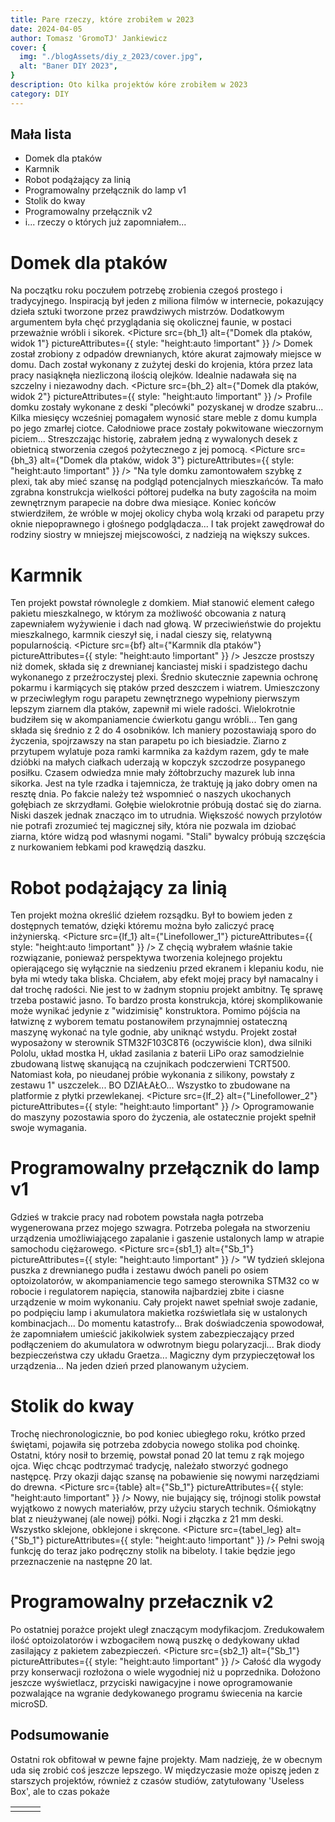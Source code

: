 ```yaml
---
title: Pare rzeczy, które zrobiłem w 2023
date: 2024-04-05
author: Tomasz 'GromoTJ' Jankiewicz
cover: {
  img: "./blogAssets/diy_z_2023/cover.jpg",
  alt: "Baner DIY 2023",
}
description: Oto kilka projektów kóre zrobiłem w 2023
category: DIY
---
```


## Mała lista 
- Domek dla ptaków
- Karmnik
- Robot podążający za linią
- Programowalny przełącznik do lamp v1
- Stolik do kway
- Programowalny przełącznik v2
- i... rzeczy o których już zapomniałem...

# Domek dla ptaków
Na początku roku poczułem potrzebę zrobienia czegoś prostego i tradycyjnego. Inspiracją był jeden z miliona filmów w internecie, pokazujący dzieła sztuki tworzone przez prawdziwych mistrzów. Dodatkowym argumentem była chęć przyglądania się okolicznej faunie, w postaci przeważnie wróbli i sikorek.
<Picture
  src={bh_1}
  alt={"Domek dla ptaków, widok 1"}
  pictureAttributes={{ style: "height:auto !important" }}
/>
Domek został zrobiony z odpadów drewnianych, które akurat zajmowały miejsce w domu. Dach został wykonany z zużytej deski do krojenia, która przez lata pracy nasiąknęła niezliczoną ilością olejków. Idealnie nadawała się na szczelny i niezawodny dach.
<Picture
  src={bh_2}
  alt={"Domek dla ptaków, widok 2"}
  pictureAttributes={{ style: "height:auto !important" }}
/>
Profile domku zostały wykonane z deski "plecówki" pozyskanej w drodze szabru... Kilka miesięcy wcześniej pomagałem wynosić stare meble z domu kumpla po jego zmarłej ciotce. Całodniowe prace zostały pokwitowane wieczornym piciem... Streszczając historię, zabrałem jedną z wywalonych desek z obietnicą stworzenia czegoś pożytecznego z jej pomocą.
<Picture
  src={bh_3}
  alt={"Domek dla ptaków, widok 3"}
  pictureAttributes={{ style: "height:auto !important" }}
/>
"Na tyle domku zamontowałem szybkę z plexi, tak aby mieć szansę na podgląd potencjalnych mieszkańców. Ta mało zgrabna konstrukcja wielkości półtorej pudełka na buty zagościła na moim zewnętrznym parapecie na dobre dwa miesiące. Koniec końców stwierdziłem, że wróble w mojej okolicy chyba wolą krzaki od parapetu przy oknie niepoprawnego i głośnego podglądacza... I tak projekt zawędrował do rodziny siostry w mniejszej miejscowości, z nadzieją na większy sukces.
# Karmnik
Ten projekt powstał równolegle z domkiem. Miał stanowić element całego pakietu mieszkalnego, w którym za możliwość obcowania z naturą zapewniałem wyżywienie i dach nad głową. W przeciwieństwie do projektu mieszkalnego, karmnik cieszył się, i nadal cieszy się, relatywną popularnością.
<Picture
  src={bf}
  alt={"Karmnik dla ptaków"}
  pictureAttributes={{ style: "height:auto !important" }}
/>
Jeszcze prostszy niż domek, składa się z drewnianej kanciastej miski i spadzistego dachu wykonanego z przeźroczystej plexi. Średnio skutecznie zapewnia ochronę pokarmu i karmiących się ptaków przed deszczem i wiatrem. Umieszczony w przeciwległym rogu parapetu zewnętrznego wypełniony pierwszym lepszym ziarnem dla ptaków, zapewnił mi wiele radości. Wielokrotnie budziłem się w akompaniamencie ćwierkotu gangu wróbli... Ten gang składa się średnio z 2 do 4 osobników. Ich maniery pozostawiają sporo do życzenia, spojrzawszy na stan parapetu po ich biesiadzie. Ziarno z przytupem wylatuje poza ramki karmnika za każdym razem, gdy te małe dzióbki na małych ciałkach uderzają w kopczyk szczodrze posypanego posiłku. Czasem odwiedza mnie mały żółtobrzuchy mazurek lub inna sikorka. Jest na tyle rzadka i tajemnicza, że traktuję ją jako dobry omen na resztę dnia. Po fakcie należy też wspomnieć o naszych ukochanych gołębiach ze skrzydłami. Gołębie wielokrotnie próbują dostać się do ziarna. Niski daszek jednak znacząco im to utrudnia. Większość nowych przylotów nie potrafi zrozumieć tej magicznej siły, która nie pozwala im dziobać ziarna, które widzą pod własnymi nogami. "Stali" bywalcy próbują szczęścia z nurkowaniem łebkami pod krawędzią daszku.   
# Robot podążający za linią
Ten projekt można określić dziełem rozsądku. Był to bowiem jeden z dostępnych tematów, dzięki któremu można było zaliczyć pracę inżynierską.
<Picture
  src={lf_1}
  alt={"Linefollower_1"}
  pictureAttributes={{ style: "height:auto !important" }}
/>
Z chęcią wybrałem właśnie takie rozwiązanie, ponieważ perspektywa tworzenia kolejnego projektu opierającego się wyłącznie na siedzeniu przed ekranem i klepaniu kodu, nie była mi wtedy taka bliska. Chciałem, aby efekt mojej pracy był namacalny i dał trochę radości. Nie jest to w żadnym stopniu projekt ambitny. Tę sprawę trzeba postawić jasno. To bardzo prosta konstrukcja, której skomplikowanie może wynikać jedynie z "widzimisię" konstruktora. Pomimo pójścia na łatwiznę z wyborem tematu postanowiłem przynajmniej ostateczną maszynę wykonać na tyle godnie, aby uniknąć wstydu. Projekt został wyposażony w sterownik STM32F103C8T6 (oczywiście klon), dwa silniki Pololu, układ mostka H, układ zasilania z baterii LiPo oraz samodzielnie zbudowaną listwę skanującą na czujnikach podczerwieni TCRT500. Natomiast koła, po nieudanej próbie wykonania z silikony, powstały z zestawu 1" uszczelek... BO DZIAŁAŁO... Wszystko to zbudowane na platformie z płytki przewlekanej.
<Picture
  src={lf_2}
  alt={"Linefollower_2"}
  pictureAttributes={{ style: "height:auto !important" }}
/>
Oprogramowanie do maszyny pozostawia sporo do życzenia, ale ostatecznie projekt spełnił swoje wymagania.
# Programowalny przełącznik do lamp v1
Gdzieś w trakcie pracy nad robotem powstała nagła potrzeba wygenerowana przez mojego szwagra. Potrzeba polegała na stworzeniu urządzenia umożliwiającego zapalanie i gaszenie ustalonych lamp w atrapie samochodu ciężarowego.
<Picture
  src={sb1_1}
  alt={"Sb_1"}
  pictureAttributes={{ style: "height:auto !important" }}
/>
"W tydzień sklejona puszka z drewnianego pudła i zestawu dwóch paneli po osiem optoizolatorów, w akompaniamencie tego samego sterownika STM32 co w robocie i regulatorem napięcia, stanowiła najbardziej zbite i ciasne urządzenie w moim wykonaniu. Cały projekt nawet spełniał swoje zadanie, po podpięciu lamp i akumulatora makietka rozświetlała się w ustalonych kombinacjach... Do momentu katastrofy... Brak doświadczenia spowodował, że zapomniałem umieścić jakikolwiek system zabezpieczający przed podłączeniem do akumulatora w odwrotnym biegu polaryzacji... Brak diody bezpieczeństwa czy układu Graetza... Magiczny dym przypieczętował los urządzenia... Na jeden dzień przed planowanym użyciem.
# Stolik do kway
Trochę niechronologicznie, bo pod koniec ubiegłego roku, krótko przed świętami, pojawiła się potrzeba zdobycia nowego stolika pod choinkę. Ostatni, który nosił to brzemię, powstał ponad 20 lat temu z rąk mojego ojca. Więc chcąc podtrzymać tradycję, należało stworzyć godnego następcę. Przy okazji dając szansę na pobawienie się nowymi narzędziami do drewna.
 <Picture
  src={table}
  alt={"Sb_1"}
  pictureAttributes={{ style: "height:auto !important" }}
/>
Nowy, nie bujający się, trójnogi stolik powstał wyjątkowo z nowych materiałów, przy użyciu starych technik. Ośmiokątny blat z nieużywanej (ale nowej) półki. Nogi i złączka z 21 mm deski. Wszystko sklejone, obklejone i skręcone. 
 <Picture
  src={tabel_leg}
  alt={"Sb_1"}
  pictureAttributes={{ style: "height:auto !important" }}
/>
Pełni swoją funkcję do teraz jako podręczny stolik na bibeloty. I takie będzie jego przeznaczenie na następne 20 lat.
# Programowalny przełacznik v2
Po ostatniej porażce projekt uległ znaczącym modyfikacjom. Zredukowałem ilość optoizolatorów i wzbogaciłem nową puszkę o dedykowany układ zasilający z pakietem zabezpieczeń.
 <Picture
  src={sb2_1}
  alt={"Sb_1"}
  pictureAttributes={{ style: "height:auto !important" }}
/>
Całość dla wygody przy konserwacji rozłożona o wiele wygodniej niż u poprzednika. Dołożono jeszcze wyświetlacz, przyciski nawigacyjne i nowe oprogramowanie pozwalające na wgranie dedykowanego programu świecenia na karcie microSD.

## Podsumowanie
Ostatni rok obfitował w pewne fajne projekty. Mam nadzieję, że w obecnym uda się zrobić coś jeszcze lepszego. W międzyczasie może opiszę jeden z starszych projektów, również z czasów studiów, zatytułowany 'Useless Box', ale to czas pokaże

<table>
  <tr>
    <td> <Picture
  src={ub_1}
  alt={"Sb_1"}
  pictureAttributes={{ style: "height:auto !important; width:250px !important" }}
/></td>
    <td><Picture
  src={ub_2}
  alt={"Sb_1"}
  pictureAttributes={{ style: "height:auto !important; width:250px !important" }}
/></td>
    <td><Picture
  src={ub_3}
  alt={"Sb_1"}
  pictureAttributes={{ style: "height:auto !important; width:250px !important" }}
/></td>
  </tr>
 </table>